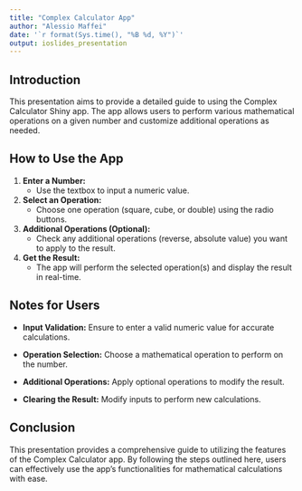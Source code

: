 ```yaml
---
title: "Complex Calculator App"
author: "Alessio Maffei"
date: '`r format(Sys.time(), "%B %d, %Y")`'
output: ioslides_presentation
---
```


##  Introduction

This presentation aims to provide a detailed guide to using the Complex Calculator Shiny app. The app allows users to perform various mathematical operations on a given number and customize additional operations as needed.


## How to Use the App

1. **Enter a Number:**  
   - Use the textbox to input a numeric value.
   
2. **Select an Operation:**  
   - Choose one operation (square, cube, or double) using the radio buttons.

3. **Additional Operations (Optional):**  
   - Check any additional operations (reverse, absolute value) you want to apply to the result.

4. **Get the Result:**  
   - The app will perform the selected operation(s) and display the result in real-time.


##  Notes for Users

- **Input Validation:** Ensure to enter a valid numeric value for accurate calculations.

- **Operation Selection:** Choose a mathematical operation to perform on the number.

- **Additional Operations:** Apply optional operations to modify the result.

- **Clearing the Result:** Modify inputs to perform new calculations.


##  Conclusion

This presentation provides a comprehensive guide to utilizing the features of the Complex Calculator app. By following the steps outlined here, users can effectively use the app's functionalities for mathematical calculations with ease.
